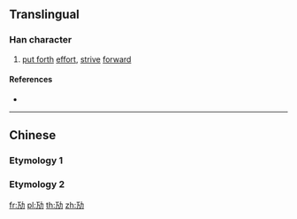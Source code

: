 {{character info/new}}
{{also|勱|勵}}
==Translingual==

===Han character===
{{Han char|rn=19|rad=力|as=03|sn=5|four=|canj=MSKS,XMSKS|ids=⿰万力}}

# [[put forth]] [[effort]], [[strive]] [[forward]]

====References====
* {{Han ref|kx=0146.161|hdz=10365.081|uh=52A2|ud=21154}}

----

==Chinese==
===Etymology 1===
{{zh-see|勱}}

===Etymology 2===
{{zh-see|勵|v}}

[[fr:劢]]
[[pl:劢]]
[[th:劢]]
[[zh:劢]]